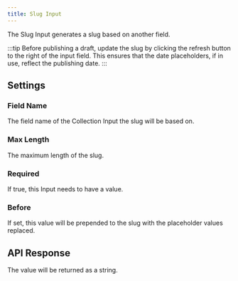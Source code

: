 ```yaml
---
title: Slug Input
---
```


The Slug Input generates a slug based on another field.

<InputExample image="slug" />

:::tip
Before publishing a draft, update the slug by clicking the refresh button to the right of the input field. This ensures that the date placeholders, if in use, reflect the publishing date.
:::

## Settings

### Field Name

The field name of the Collection Input the slug will be based on.

### Max Length

The maximum length of the slug.

### Required

If true, this Input needs to have a value.

### Before

If set, this value will be prepended to the slug with the placeholder values replaced.

<InputExample image="slug-settings" isSetting />

## API Response

The value will be returned as a string.